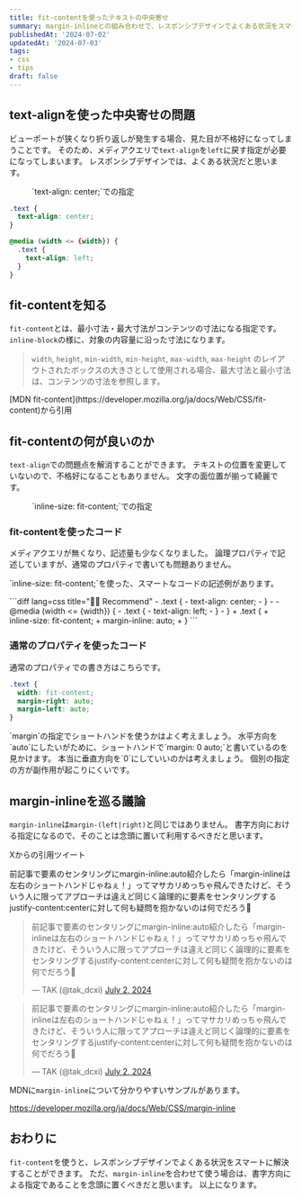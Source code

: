 ```yaml
---
title: fit-contentを使ったテキストの中央寄せ
summary: margin-inlineとの組み合わせで、レスポンシブデザインでよくある状況をスマートに解決します。
publishedAt: '2024-07-02'
updatedAt: '2024-07-03'
tags:
- css
- tips
draft: false
---
```




## text-alignを使った中央寄せの問題
ビューポートが狭くなり折り返しが発生する場合、見た目が不格好になってしまうことです。
そのため、メディアクエリで`text-align`を`left`に戻す指定が必要になってしまいます。
レスポンシブデザインでは、よくある状況だと思います。

<figure>
<Picture src={img1} formats={['webp']} alt="文字の折り返しが発生して中央寄せだと不格好な様子" />
<figcaption>`text-align: center;`での指定</figcaption>
</figure>

```css title="🙅‍♂️ Not Recommend"
.text {
  text-align: center;
}

@media (width <= {width}) {
  .text {
    text-align: left;
  }
}
```

## fit-contentを知る
`fit-content`とは、最小寸法・最大寸法がコンテンツの寸法になる指定です。
`inline-block`の様に、対象の内容量に沿った寸法になります。

> `width`, `height`, `min-width`, `min-height`, `max-width`, `max-height` のレイアウトされたボックスの大きさとして使用される場合、最大寸法と最小寸法は、コンテンツの寸法を参照します。

<p class="single-blockquote-origin">[MDN fit-content](https://developer.mozilla.org/ja/docs/Web/CSS/fit-content)から引用</p>

## fit-contentの何が良いのか
`text-align`での問題点を解消することができます。
テキストの位置を変更していないので、不格好になることもありません。
文字の面位置が揃って綺麗です。

<figure>
<Picture src={img2} formats={['webp']} alt="文字が不揃いではなく、面位置が揃って綺麗な様子" />
<figcaption>`inline-size: fit-content;`での指定</figcaption>
</figure>

### fit-contentを使ったコード
メディアクエリが無くなり、記述量も少なくなりました。
論理プロパティで記述していますが、通常のプロパティで書いても問題ありません。

<p class="u-visualy-hidden">`inline-size: fit-content;`を使った、スマートなコードの記述例があります。</p>
```diff lang=css title="🙆‍♂️ Recommend"
- .text {
-  text-align: center;
- }
-
- @media (width <= {width}) {
-  .text {
-    text-align: left;
-  }
- }
+ .text {
+   inline-size: fit-content;
+   margin-inline: auto;
+ }
```

### 通常のプロパティを使ったコード
通常のプロパティでの書き方はこちらです。

```css title=通常のプロパティでの記述
.text {
  width: fit-content;
  margin-right: auto;
  margin-left: auto;
}
```

<AuthorComment>
`margin`の指定でショートハンドを使うかはよく考えましょう。
水平方向を`auto`にしたいがために、ショートハンドで`margin: 0 auto;`と書いているのを見かけます。
本当に垂直方向を`0`にしていいのかは考えましょう。 個別の指定の方が副作用が起こりにくいです。
</AuthorComment>

## margin-inlineを巡る議論
`margin-inline`は`margin-(left|right)`と同じではありません。
書字方向における指定になるので、そのことは念頭に置いて利用するべきだと思います。

<p class="u-visualy-hidden">Xからの引用ツイート</p>
<p class="u-visualy-hidden">前記事で要素のセンタリングにmargin-inline:auto紹介したら「margin-inlineは左右のショートハンドじゃねぇ！」ってマサカリめっちゃ飛んできたけど、そういう人に限ってアプローチは違えど同じく論理的に要素をセンタリングするjustify-content:centerに対して何も疑問を抱かないのは何でだろう🤔</p>

<div class="single-embed" data-theme="dark" aria-hidden="true">
<blockquote class="twitter-tweet" data-theme="dark">
<p lang="ja" dir="ltr">
前記事で要素のセンタリングにmargin-inline:auto紹介したら「margin-inlineは左右のショートハンドじゃねぇ！」ってマサカリめっちゃ飛んできたけど、そういう人に限ってアプローチは違えど同じく論理的に要素をセンタリングするjustify-content:centerに対して何も疑問を抱かないのは何でだろう🤔
</p>
&mdash; TAK (@tak_dcxi)
<a href="https://twitter.com/tak_dcxi/status/1807949938472767517?ref_src=twsrc%5Etfw">July 2, 2024</a>
</blockquote>
</div>

<div class="single-embed" aria-hidden="true">
<blockquote class="twitter-tweet">
<p lang="ja" dir="ltr">
前記事で要素のセンタリングにmargin-inline:auto紹介したら「margin-inlineは左右のショートハンドじゃねぇ！」ってマサカリめっちゃ飛んできたけど、そういう人に限ってアプローチは違えど同じく論理的に要素をセンタリングするjustify-content:centerに対して何も疑問を抱かないのは何でだろう🤔
</p>
&mdash; TAK (@tak_dcxi) <a href="https://twitter.com/tak_dcxi/status/1807949938472767517?ref_src=twsrc%5Etfw">July 2, 2024</a>
</blockquote>
</div>
<script async src="https://platform.twitter.com/widgets.js" charset="utf-8"></script>

MDNに`margin-inline`について分かりやすいサンプルがあります。

https://developer.mozilla.org/ja/docs/Web/CSS/margin-inline

## おわりに
`fit-content`を使うと、レスポンシブデザインでよくある状況をスマートに解決することができます。
ただ、`margin-inline`を合わせて使う場合は、書字方向による指定であることを念頭に置くべきだと思います。
以上になります。
